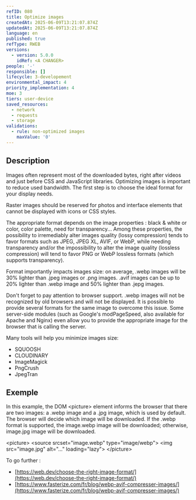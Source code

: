 ```yaml
---
refID: 080
title: Optimize images
createdAt: 2025-06-09T13:21:07.874Z
updatedAt: 2025-06-09T13:21:07.874Z
language: en
published: true
refType: RWEB
versions:
  - version: 5.0.0
    idRef: <A CHANGER>
people: '-'
responsible: []
lifecycle: 3-developement
environmental_impact: 4
priority_implementation: 4
moe: 3
tiers: user-device
saved_resources:
  - network
  - requests
  - storage
validations:
  - rule: non-optimized images
    maxValue: '0'
---
```


## Description

Images often represent most of the downloaded bytes, right after videos and just before CSS and JavaScript libraries.
Optimizing images is important to reduce used bandwidth. The first step is to choose the ideal format for your
display needs.

Raster images should be reserved for photos and interface elements that cannot be displayed with icons or CSS styles.

The appropriate format depends on the image properties : black & white or color, color palette, need for transparency...
Among these properties, the possibility to irremediably alter images quality (lossy compression) tends to favor formats such as JPEG, JPEG XL,
AVIF, or WebP, while needing transparency and/or the impossibility to alter the image quality (lossless compression) will tend to favor
PNG or WebP lossless formats (which supports transparency).

Format importantly impacts images size: on average, .webp images will be 30% lighter than .jpeg
images or .png images. .avif images can be up to 20% lighter than .webp image and 50% lighter than .jepg images.

Don't forget to pay attention to browser support. .webp images will not be recognized by old browsers and will not be displayed. It is possible to provide several formats for the same image to overcome this issue. Some server-side modules (such as Google's modPageSpeed, also available for Apache and Nginx) even allow you to provide the appropriate image for the browser that is calling the server.

Many tools will help you minimize images size:

* SQUOOSH
* CLOUDINARY
* ImageMagick
* PngCrush
* JpegTran

## Exemple

In this example, the DOM \<picture> element informs the browser that there are two images: a .webp image and a .jpg image, which is used by default. The browser will decide which image will be downloaded. If the .webp format  is supported, the image.webp image will be downloaded; otherwise, image.jpg image will be downloaded.

\<picture>
    \<source srcset="image.webp" type="image/webp">
    \<img src="image.jpg" alt="..." loading="lazy">
\</picture>

To go further :

* [https://web.dev/choose-the-right-image-format/](https://web.dev/choose-the-right-image-format/)
* [https://www.fasterize.com/fr/blog/webp-avif-compresser-images/](https://www.fasterize.com/fr/blog/webp-avif-compresser-images/) 

